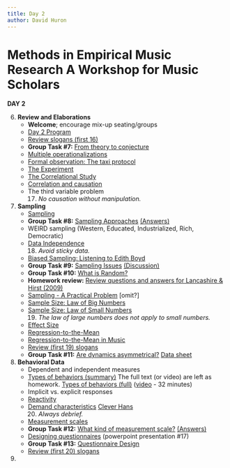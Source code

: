 ```yaml
---
title: Day 2
author: David Huron
---
```


# Methods in Empirical Music Research A Workshop for Music Scholars

**DAY 2**


6.  **Review and Elaborations**
    -   **Welcome**; encourage mix-up seating/groups
    -   [Day 2 Program](program2.html)
    -   [Review slogans (first 16)](slogans16.html)
    -   **Group Task #7:** [From theory to
        conjecture](theory2conjecture.html)
    -   [Multiple operationalizations](09_gauvin.pdf)
    -   [Formal observation: The taxi protocol](protocol.html)
    -   [The Experiment](experiment.html)
    -   [The Correlational Study](correlational_study2.html)
    -   [Correlation and causation](causality.html)
    -   The third variable problem
        17. *No causation without manipulation.*
7.  **Sampling**
    -   [Sampling](sampling.html)
    -   **Group Task #8:** [Sampling Approaches](samples.html)
        [(Answers)](samples_answers.html)
    -   WEIRD sampling (Western, Educated, Industrialized, Rich,
        Democratic)
    -   [Data Independence](data_independence.html)
        18. *Avoid sticky data.*
    -   [Biased Sampling: Listening to Edith
        Boyd](sampling_haphazard.html)
    -   **Group Task #9:** [Sampling Issues](sampling_problems.html)
        [(Discussion)](sampling_problems_answers.html)
    -   **Group Task #10:** [What is Random?](random.html)
    -   **Homework review:** [Review questions and answers for
        Lancashire & Hirst (2009)](Readings/reading01.html)
    -   [Sampling - A Practical Problem](sampling2.html) [omit?]
    -   [Sample Size: Law of Big Numbers](big_numbers.html)
    -   [Sample Size: Law of Small Numbers](small_numbers.html)
        19. *The law of large numbers does not apply to small
            numbers.*
    -   [Effect Size](effect_size.html)
    -   [Regression-to-the-Mean](regression_to_mean.html)
    -   [Regression-to-the-Mean in Music](regression_in_music.html)
    -   [Review (first 19) slogans](slogans19.html)
    -   **Group Task #11:** [Are dynamics
        asymmetrical?](dynamics.html) [Data sheet](dynamics2.html)
8.  **Behavioral Data**
    -   Dependent and independent measures
    -   [Types of behaviors (summary)](behaviors_brief.html) The full
        text (or video) are left as homework. [Types of behaviors
        (full)](behaviors.html) ([video](http://vimeo.com/65008608) -
        32 minutes)
    -   Implicit vs. explicit responses
    -   [Reactivity](reactivity.html)
    -   [Demand characteristics](demand_characteristics.html) [Clever
        Hans](cleverHans.html)
        20. *Always debrief.*
    -   [Measurement scales](scales.html)
    -   **Group Task #12:** [What kind of measurement
        scale?](measurement_scales.html)
        [(Answers)](measurement_answers.html)
    -   [Designing questionnaires](questionnaires.html) (powerpoint
        presentation #17)
    -   **Group Task #13:** [Questionnaire
        Design](questionnaire_task.html)
    -   [Review (first 20) slogans](slogans20.html)
9.  
    
    







